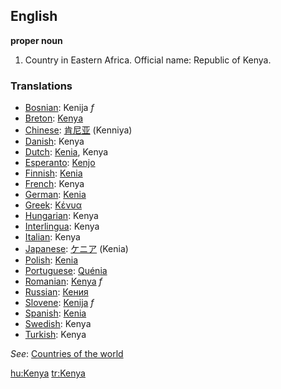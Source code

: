 ==English==

'''proper noun'''

# Country in Eastern Africa. Official name: Republic of Kenya.
===Translations===
*[[Bosnian]]: Kenija ''f''
*[[Breton]]: [[Kenya]]
*[[Chinese]]: [[肯尼亚]] (Kenniya)
*[[Danish]]: Kenya
*[[Dutch]]: [[Kenia]], Kenya
*[[Esperanto]]: [[Kenjo]]
*[[Finnish]]: [[Kenia]]
*[[French]]: Kenya
*[[German]]: [[Kenia]]
*[[Greek]]: [[Κένυα]]
*[[Hungarian]]: Kenya
*[[Interlingua]]: Kenya
*[[Italian]]: Kenya
*[[Japanese]]: [[ケニア]] (Kenia)
*[[Polish]]: [[Kenia]]
*[[Portuguese]]: [[Quénia]]
*[[Romanian]]: [[Kenya]] ''f''
*[[Russian]]: [[Кения]]
*[[Slovene]]: [[Kenija]] ''f''
*[[Spanish]]: [[Kenia]]
*[[Swedish]]: Kenya
*[[Turkish]]: Kenya

''See'': [[Countries of the world]]

[[hu:Kenya]]
[[tr:Kenya]]